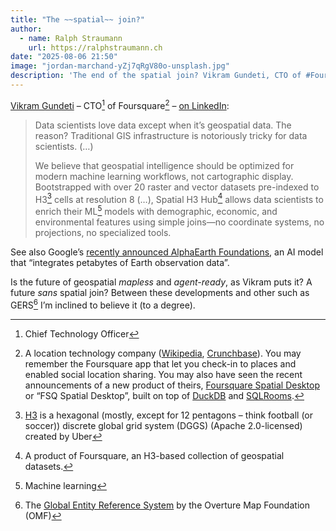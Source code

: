 ```yaml
---
title: "The ~~spatial~~ join?"
author:
  - name: Ralph Straumann
    url: https://ralphstraumann.ch
date: "2025-08-06 21:50"
image: "jordan-marchand-yZj7qRgV80o-unsplash.jpg"
description: 'The end of the spatial join? Vikram Gundeti, CTO of #Foursquare, is reimagining #geospatial for #datascientists by eliminating traditional GIS hurdles and embracing #ML-friendly, agent-ready solutions. Will geodata be seamlessly accessible and "mapless" by default?'
---
```


[Vikram Gundeti](https://www.linkedin.com/in/vikramgundeti/) – CTO^[Chief Technology Officer] of Foursquare[^foursquare] – [on LinkedIn](https://www.linkedin.com/posts/vikramgundeti_%F0%9D%97%A7%F0%9D%97%B5%F0%9D%97%B2-%F0%9D%97%99%F0%9D%98%82%F0%9D%98%81%F0%9D%98%82%F0%9D%97%BF%F0%9D%97%B2-%F0%9D%97%A2%F0%9D%97%B3-%F0%9D%97%9A%F0%9D%97%B2%F0%9D%97%BC%F0%9D%98%80%F0%9D%97%BD%F0%9D%97%AE%F0%9D%98%81%F0%9D%97%B6-activity-7357979469992644608-4C4A):

> Data scientists love data except when it's geospatial data. The reason? Traditional GIS infrastructure is notoriously tricky for data scientists. (...) 
> 
> We believe that geospatial intelligence should be optimized for modern machine learning workflows, not cartographic display. Bootstrapped with over 20 raster and vector datasets pre-indexed to H3[^h3] cells at resolution 8 (...), Spatial H3 Hub[^spatialhub] allows data scientists to enrich their ML^[Machine learning] models with demographic, economic, and environmental features using simple joins—no coordinate systems, no projections, no specialized tools.

See also Google's [recently announced AlphaEarth Foundations](https://deepmind.google/discover/blog/alphaearth-foundations-helps-map-our-planet-in-unprecedented-detail/), an AI model that "integrates petabytes of Earth observation data". 

Is the future of geospatial *mapless* and *agent-ready*, as Vikram puts it? A future *sans* spatial join? Between these developments and other such as GERS[^gers] I'm inclined to believe it (to a degree).


[^foursquare]: A location technology company ([Wikipedia](https://en.wikipedia.org/wiki/Foursquare_(company)), [Crunchbase](https://www.crunchbase.com/organization/foursquare)). You may remember the Foursquare app that let you check-in to places and enabled social location sharing. You may also have seen the recent announcements of a new product of theirs, [Foursquare Spatial Desktop](https://foursquare.com/products/spatial-desktop/) or "FSQ Spatial Desktop", built on top of [DuckDB](https://duckdb.org) and [SQLRooms](https://sqlrooms.org).
[^h3]: [H3](https://h3geo.org) is a hexagonal (mostly, except for 12 pentagons – think football (or soccer)) discrete global grid system (DGGS) (Apache 2.0-licensed) created by Uber 
[^spatialhub]: A product of Foursquare, an H3-based collection of geospatial datasets.
[^gers]:The [Global Entity Reference System](https://www.spatialists.ch/posts/2025/06/28-omf-launches-gers/) by the Overture Map Foundation (OMF)
